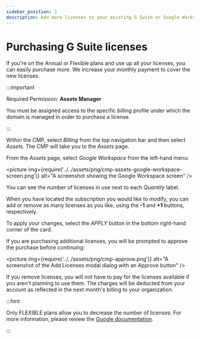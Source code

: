 ```yaml
---
sidebar_position: 2
description: Add more licenses to your existing G Suite or Google Workspace subscriptions.
---
```


# Purchasing G Suite licenses

If you're on the Annual or Flexible plans and use up all your licenses, you can easily purchase more. We increase your monthly payment to cover the new licenses.

:::important

Required Permission: **Assets Manager**

You must be assigned access to the specific billing profile under which the domain is managed in order to purchase a license.

:::

Within the CMP, select _Billing_ from the top navigation bar and then select _Assets_. The CMP will take you to the _Assets_ page.

From the _Assets_ page, select _Google Workspace_ from the left-hand menu:

<picture
  img={require('../../assets/png/cmp-assets-google-workspace-screen.png')}
  alt="A screenshot showing the Google Workspace screen"
/>

You can see the number of licenses in use next to each _Quantity_ label.

When you have located the subscription you would like to modify, you can add or remove as many licenses as you like, using the **-1** and **+1** buttons, respectively.

To apply your changes, select the _APPLY_ button in the bottom right-hand corner of the card.

If you are purchasing additional licenses, you will be prompted to approve the purchase before continuing:

<picture
  img={require('../../assets/png/cmp-approve.png')}
  alt="A screenshot of the Add Licenses modal dialog with an Approve button"
/>

If you remove licenses, you will not have to pay for the licenses available if you aren't planning to use them. The charges will be deducted from your account as reflected in the next month's billing to your organization.

:::hint

Only FLEXIBLE plans allow you to decrease the number of licenses. For more information, please review the [Google documentation](https://support.google.com/a/answer/6154359).

:::
